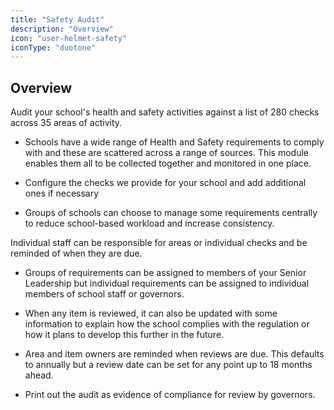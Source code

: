 ```yaml
---
title: "Safety Audit"
description: "Overview"
icon: "user-helmet-safety"
iconType: "duotone"
---
```



<ModuleCards />

## Overview

<Tip>
Audit your school's health and safety activities against a list of 280 checks across 35 areas of activity.
</Tip>

* Schools have a wide range of Health and Safety requirements to comply with and these are scattered across a range of sources. This module enables them all to be collected together and monitored in one place.

* Configure the checks we provide for your school and add additional ones if necessary

* Groups of schools can choose to manage some requirements centrally to reduce school-based workload and increase consistency.

<Tip>
Individual staff can be responsible for areas or individual checks and be reminded of when they are due.
</Tip>

* Groups of requirements can be assigned to members of your Senior Leadership but individual requirements can be assigned to individual members of school staff or governors.

* When any item is reviewed, it can also be updated with some information to explain how the school complies with the regulation or how it plans to develop this further in the future.

* Area and item owners are reminded when reviews are due. This defaults to annually but a review date can be set for any point up to 18 months ahead.

* Print out the audit as evidence of compliance for review by governors.
